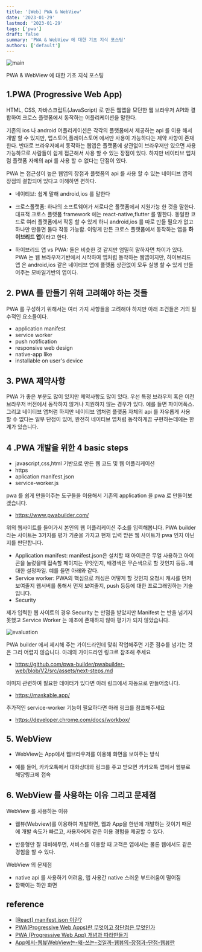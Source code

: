 ```yaml
---
title: '[Web] PWA & WebView'
date: '2023-01-29'
lastmod: '2023-01-29'
tags: ['pwa']
draft: false
summary: 'PWA & WebView 에 대한 기초 지식 포스팅'
authors: ['default']
---
```


![main](/static/pwa/cover.jpg)

PWA & WebView 에 대한 기초 지식 포스팅

## 1.PWA (Progressive Web App)

HTML, CSS, 자바스크립트(JavaScript) 로 만든 웹앱을 모던한 웹 브라우저 API와 결합하여 크로스 플랫폼에서 동작하는 어플리케이션을 말한다.

기존의 ios 나 android 어플리케이션은 각각의 플랫폼에서 제공하는 api 를 이용 해서 개발 할 수 있지만, 앱스토어,플레이스토어 에서만 사용이 가능하다는 제약 사항이 존재한다. 반대로 브라우저에서 동작하는 웹앱은 플랫폼에 상관없이 브라우저만 있으면 사용가능하므로 사람들이 쉽게 접근해서 사용 할 수 있는 장점이 있다. 하지만 네이티브 앱처럼 플랫폼 자체의 api 를 사용 할 수 없다는 단점이 있다.

PWA 는 접근성이 높은 웹앱의 장점과 플랫폼의 api 를 사용 할 수 있는 네이티브 앱의 장점의 결합되어 있다고 이해하면 편하다.

- 네이티브: 쉽게 말해 android,ios 를 말한다
- 크로스폴랫폼: 하나의 소프트웨어가 서로다은 풀랫폼에서 지원가능 한 것을 말한다. 대표적 크로스 플랫폼 framework 에는 react-native,flutter 를 말한다. 동일한 코드로 여러 플랫폼에서 작동 할 수 있게 하니 android,ios 를 따로 만들 필요가 없고 하나만 만들면 둘다 작동 가능함. 이렇게 만든 크로스 플랫폼에서 동작하는 앱을 **하이브리드 앱**이라고 한다.

- 하이브리드 앱 vs PWA: 둘은 비슷한 것 같지만 엄밀히 말하자면 차이가 있다. PWA 는 웹 브라우저기반에서 시작하여 앱처럼 동작하는 웹앱이지만, 하이브리드 앱 은 android,ios 같은 네이티브 앱에 플랫폼 상관없이 모두 실행 할 수 있게 만들어주는 모바일기반의 앱이다.

## 2. PWA 를 만들기 위해 고려해야 하는 것들

PWA 를 구성하기 위해서는 여러 가지 사항들을 고려해야 하지만 아래 조건들은 거의 필수적인 요소들이다.

- application manifest
- service worker
- push notification
- responsive web design
- native-app like
- installable on user's device

## 3. PWA 제약사항

PWA 가 좋은 부분도 많이 있지만 제약사항도 많이 있다. 우선 특정 브라우저 혹은 이전 브라우저 버전에서 동작하지 않거나 지원하지 않는 경우가 있다. 예를 들면 파이어폭스. 그리고 네이티브 앱처럼 하지만 네이티브 앱처럼 플랫폼 자체의 api 를 자유롭게 사용 할 수 없다는 일부 단점이 있어, 완전히 네이티브 앱처럼 동작하게끔 구현하는데에는 한계가 있습니다.

## 4 .PWA 개발을 위한 4 basic steps

- javascript,css,html 기반으로 만든 웹 코드 및 웹 어플리케이션
- https
- aplication manifest.json
- service-worker.js

pwa 를 쉽게 만들어주는 도구들을 이용해서 기존의 application 을 pwa 로 만들어보겠습니다.

- https://www.pwabuilder.com/

위의 웹사이트를 들어가서 본인의 웹 어플리케이션 주소를 입력해봅니다. PWA builder 라는 사이트는 3가지를 평가 기준을 가지고 현재 입력 받은 웹 사이트가 pwa 인지 아닌지를 판단합니다.

- Application manifest: manifest.json은 설치할 때 아이콘은 무얼 사용하고 아이콘을 눌렀을때 접속할 페이지는 무엇인지, 배경색은 무슨색으로 할 것인지 등등..에 대한 설정파일. 예를 들면 아래와 같다.
- Service worker: PWA의 핵심으로 캐싱은 어떻게 할 것인지 요청시 캐시를 먼저 보여줄지 웹서버를 통해서 먼저 보여줄지, push 등등에 대한 프로그래밍하는 기술입니다.
- Security

제가 입력한 웹 사이트의 경우 Security 는 만점을 받았지만 Manifest 는 반을 넘기지 못했고 Service Worker 는 애초에 존재하지 않아 평가가 되지 않았습니다.

![evaluation](/static/pwa/evaluation.png)

PWA builder 에서 제시해 주는 가이드라인데 맞춰 작업해주면 기준 점수를 넘기는 것은 그리 어렵지 않습니다. 아래의 가이드라인 링크르 참조해 주세요

- https://github.com/pwa-builder/pwabuilder-web/blob/V2/src/assets/next-steps.md

이미지 관련하여 필요한 데이터가 있다면 아래 링크에서 자동으로 만들어줍니다.

- https://maskable.app/

추가적인 service-worker 기능이 필요하다면 아래 링크를 참조해주세요

- https://developer.chrome.com/docs/workbox/

## 5. WebView

- WebView는 App에서 웹브라우저를 이용해 화면을 보여주는 방식

- 예를 들어, 카카오톡에서 대화상대와 링크를 주고 받으면 카카오톡 앱에서 웹뷰로 해당링크에 접속

## 6. WebView 를 사용하는 이유 그리고 문제점

WebView 를 사용하는 이유

- 웹뷰(Webview)를 이용하여 개발하면, 웹과 App을 한번에 개발하는 것이기 때문에 개발 속도가 빠르고, 사용자에게 같은 이용 경험을 제공할 수 있다.

- 반응형만 잘 대비해두면, 서비스를 이용할 때 고객은 앱에서는 물론 웹에서도 같은 경험을 할 수 있다.

WebView 의 문제점

- native api 를 사용하기 어려움, 앱 사용간 native 스러운 부드러움이 떨어짐
- 깜빡이는 하얀 화면

## reference

- [[React] manifest.json 이란?](https://velog.io/@leyuri/React-manifest.json-%EC%9D%B4%EB%9E%80)
- [PWA(Progressive Web Apps)란 무엇이고 장단점은 무엇인가](https://ux.stories.pe.kr/224)
- [PWA (Progressive Web App) 개념과 따라만들기](https://www.youtube.com/watch?v=FEBkne7Nyu4)
- [App에서-웹뷰WebView는-왜-쓰는-것일까-웹뷰의-장점과-단점-웹뷰란](https://hammerbrother.tistory.com/entry/App%EC%97%90%EC%84%9C-%EC%9B%B9%EB%B7%B0WebView%EB%8A%94-%EC%99%9C-%EC%93%B0%EB%8A%94-%EA%B2%83%EC%9D%BC%EA%B9%8C-%EC%9B%B9%EB%B7%B0%EC%9D%98-%EC%9E%A5%EC%A0%90%EA%B3%BC-%EB%8B%A8%EC%A0%90-%EC%9B%B9%EB%B7%B0%EB%9E%80)
